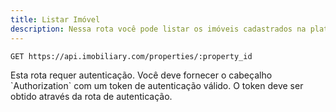 ```yaml
---
title: Listar Imóvel
description: Nessa rota você pode listar os imóveis cadastrados na plataforma do usuário autenticado.
---
```


```http
GET https://api.imobiliary.com/properties/:property_id
```

<Note title="Nota" type="warning">
  Esta rota requer autenticação. Você deve fornecer o cabeçalho `Authorization` com um token de autenticação válido.
  O token deve ser obtido através da rota de autenticação.
</Note>
